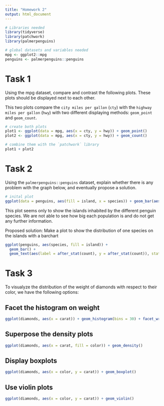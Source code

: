 ```yaml
---
title: "Homework 2"
output: html_document
---
```


```r
# Libraries needed
library(tidyverse)
library(patchwork)
library(palmerpenguins)

# global datasets and variables needed
mpg <- ggplot2::mpg
penguins <- palmerpenguins::penguins
```

# Task 1

Using the mpg dataset, compare and contrast the following plots. These plots should be displayed next to each other.

This two plots compare the `city miles per gallon` (`cty`) with the `highway miles per gallon` (`hwy`) with two different displaying methods:
`geom_point` and `geom_count`.
```r
# create both plots
plot1 <- ggplot(data = mpg, aes(x = cty, y = hwy)) + geom_point()
plot2 <- ggplot(data = mpg, aes(x = cty, y = hwy)) + geom_count()

# combine them with the `patchwork` library
plot1 + plot2
```

# Task 2
Using the `palmerpenguins::penguins` dataset, explain whether there is any problem with the graph below, and eventually propose a solution.

```r
# inital plot
ggplot(data = penguins, aes(fill = island, x = species)) + geom_bar(aes(y = after_stat(prop)))
```
This plot seems only to show the islands inhabited by the different penguin species.
We are not able to see how big each population is and do not get any further information.

Proposed solution: Make a plot to show the distribution of one species on the islands with a barchart
```r
ggplot(penguins, aes(species, fill = island)) +
  geom_bar() +
  geom_text(aes(label = after_stat(count), y = after_stat(count)), stat = "count", vjust = 1.5)
```

# Task 3
To visualyze the distribution of the weight of diamonds with respect to their color, we have the following options:

## Facet the histogram on weight
```r
ggplot(diamonds, aes(x = carat)) + geom_histogram(bins = 30) + facet_wrap(~ color, ncol = 2)
```

## Superpose the density plots
```r
ggplot(diamonds, aes(x = carat, fill = color)) + geom_density()
```

## Display boxplots
```r
ggplot(diamonds, aes(x = color, y = carat)) + geom_boxplot()
```

## Use violin plots
```r
ggplot(diamonds, aes(x = color, y = carat)) + geom_violin()
```
